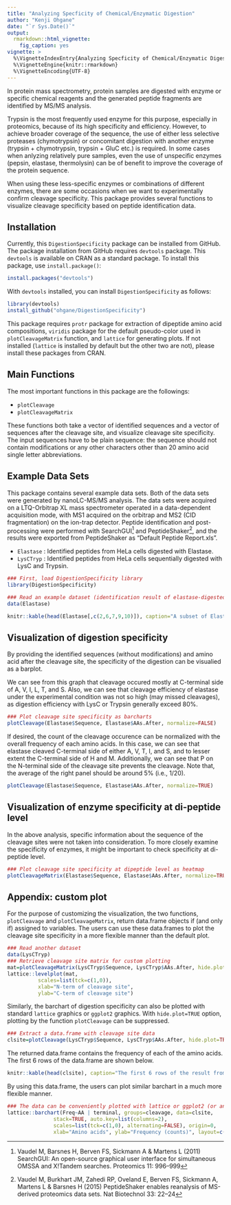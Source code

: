 ```yaml
---
title: "Analyzing Specficity of Chemical/Enzymatic Digestion"
author: "Kenji Ohgane"
date: "`r Sys.Date()`"
output: 
  rmarkdown::html_vignette:
    fig_caption: yes
vignette: >
  %\VignetteIndexEntry{Analyzing Specficity of Chemical/Enzymatic Digestion}
  %\VignetteEngine{knitr::rmarkdown}
  %\VignetteEncoding{UTF-8}
---
```


In protein mass spectrometry, protein samples are digested with enzyme or specific chemical reagents and the generated peptide fragments are identified by MS/MS analysis. 

Trypsin is the most frequently used enzyme for this purpose, especially in proteomics, because of its high specificity and efficiency. However, to achieve broader coverage of the sequence, the use of either less selective proteases (chymotrypsin) or concomitant digestion with another enzyme (trypsin + chymotrypsin, trypsin + GluC etc.) is required. In some cases when anlyzing relatively pure samples, even the use of unspecific enzymes (pepsin, elastase, thermolysin) can be of benefit to improve the coverage of the protein sequence. 

When using these less-specific enzymes or combinations of different enzymes, there are some occasions when we want to experimentally confirm cleavage specificity. This package provides several functions to visualize cleavage specificity based on peptide identification data.

## Installation

Currently, this `DigestionSpecificity` package can be installed from GitHub. The package installation from GitHub requires `devtools` package. This `devtools` is available on CRAN as a standard package. To install this package, use `install.package()`:

```r
install.packages("devtools")
```

With `devtools` installed, you can install `DigestionSpecificity` as follows:

```r
library(devtools)
install_github("ohgane/DigestionSpecificity")
```

This package requires `protr` package for extraction of dipeptide amino acid compositions, `viridis` package for the default pseudo-color used in `plotCleavageMatrix` function, and `lattice` for generating plots. If not installed (`lattice` is installed by default but the other two are not), please install these packages from CRAN.

## Main Functions

The most important functions in this package are the followings:

- `plotCleavage`
- `plotCleavageMatrix`

These functions both take a vector of identified sequences and a vector of sequences after the cleavage site, and visualize cleavage site specificity. The input sequences have to be plain sequence: the sequence should not contain modifications or any other characters other than 20 amino acid single letter abbreviations.

## Example Data Sets

This package contains several example data sets. Both of the data sets were generated by nanoLC-MS/MS analysis. The data sets were acquired on a LTQ-Orbitrap XL mass spectrometer operated in a data-dependent acquisition mode, with MS1 acquired on the orbitrap and MS2 (CID fragmentation) on the ion-trap detector. Peptide identification and post-processing were performed with SearchGUI^[Vaudel M, Barsnes H, Berven FS, Sickmann A & Martens L (2011) SearchGUI: An open-source graphical user interface for simultaneous OMSSA and X!Tandem searches. Proteomics 11: 996–999] and PeptideShaker^[Vaudel M, Burkhart JM, Zahedi RP, Oveland E, Berven FS, Sickmann A, Martens L & Barsnes H (2015) PeptideShaker enables reanalysis of MS-derived proteomics data sets. Nat Biotechnol 33: 22–24], and the results were exported from PeptideShaker as "Default Peptide Report.xls". 

- `Elastase` : Identified peptides from HeLa cells digested with Elastase.
- `LysCTryp` : Identified peptides from HeLa cells sequentially digested with LysC and Trypsin.

```r
### First, load DigestionSpecificity library
library(DigestionSpecificity)

### Read an example dataset (identification result of elastase-digested cell lysate)
data(Elastase)
```


```r
knitr::kable(head(Elastase[,c(2,6,7,9,10)]), caption="A subset of Elastase data set")
```

## Visualization of digestion specificity

By providing the identified sequences (without modifications) and amino acid after the cleavage site, the specificity of the digestion can be visualied as a barplot.

We can see from this graph that cleavage occured mostly at C-terminal side of A, V, I, L, T, and S. Also, we can see that cleavage efficiency of elastase under the experimental condition was not so high (may missed cleavages), as digestion efficiency with LysC or Trypsin generally exceed 80%.

```r
### Plot cleavage site specificity as barcharts
plotCleavage(Elastase$Sequence, Elastase$AAs.After, normalize=FALSE)
```

If desired, the count of the cleavage occurence can be normalized with the overall frequency of each amino acids. In this case, we can see that elastase cleaved C-terminal side of either A, V, T, I, and S, and to lesser extent the C-terminal side of H and M. Additionally, we can see that P on the N-terminal side of the cleavage site prevents the cleavage. Note that, the average of the right panel should be around 5% (i.e., 1/20).

```r
plotCleavage(Elastase$Sequence, Elastase$AAs.After, normalize=TRUE)
```

## Visualization of enzyme specificity at di-peptide level

In the above analysis, specific information about the sequence of the cleavage sites were not taken into consideration. To more closely examine the specificity of enzymes, it might be important to check specificity at di-peptide level.

```r
### Plot cleavage site specificity at dipeptide level as heatmap
plotCleavageMatrix(Elastase$Sequence, Elastase$AAs.After, normalize=TRUE)
```

## Appendix: custom plot

For the purpose of customizing the visualization, the two functions, `plotCleavage` and `plotCleavageMatrix`, return data.frame objects if (and only if) assigned to variables. The users can use these data.frames to plot the cleavage site specificity in a more flexible manner than the default plot. 

```r
### Read another dataset
data(LysCTryp)
### Retrieve cleavage site matrix for custom plotting
mat=plotCleavageMatrix(LysCTryp$Sequence, LysCTryp$AAs.After, hide.plot=TRUE, normalize=TRUE)
lattice::levelplot(mat, 
          scales=list(tck=c(1,0)),
          xlab="N-term of cleavage site",
          ylab="C-term of cleavage site")
```

Similarly, the barchart of digestion specificity can also be plotted with standard `lattice` graphics or `ggplot2` graphics. With `hide.plot=TRUE` option, plotting by the function `plotCleavage` can be suppressed.

```r
### Extract a data.frame with cleavage site data
clsite=plotCleavage(LysCTryp$Sequence, LysCTryp$AAs.After, hide.plot=TRUE, normalize=FALSE)
```

The returned data.frame contains the frequency of each of the amino acids. The first 6 rows of the data.frame are shown below.

```r
knitr::kable(head(clsite), caption="The first 6 rows of the result from plotCleavage()")
```

By using this data.frame, the users can plot similar barchart in a much more flexible manner.

```r
### The data can be conveniently plotted with lattice or ggplot2 (or any other your favorite) packages.
lattice::barchart(Freq~AA | terminal, groups=cleavage, data=clsite,
               stack=TRUE, auto.key=list(columns=2),
               scales=list(tck=c(1,0), alternating=FALSE), origin=0,
               xlab="Amino acids", ylab="Frequency (counts)", layout=c(2,1))
```
